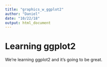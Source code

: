 ```yaml
---
title: "graphics_w_ggplot2"
author: "Daniel"
date: "10/22/18"
output: html_document
---
```



# Learning ggplot2

We're learning ggplot2 and it's going to be great.